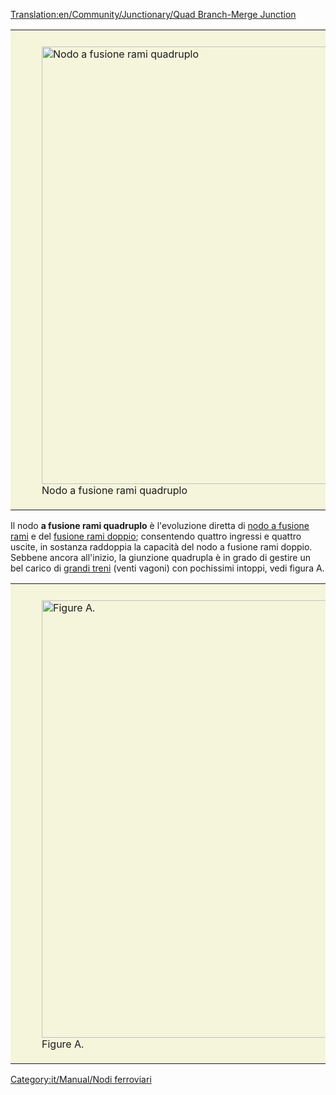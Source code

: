 [[Translation:en/Community/Junctionary/Quad Branch-Merge Junction]]

{{it/Community/Nodo/Nodi ferroviari}}
{{it/Community/Nodo/Requisiti nodo|Costosissimo|4|1|1|2|1|1|0|1|0|0|0||I guasti possono bloccare una sola linea.|
* Può gestire una grande quantità di traffico.
}}

{|style="border: 0px; margin: 5px auto 25px auto;"
|style="padding: 10px 10px 5px; 10px; background-color: #F5F5DC;"|[[File:en/Community/Junctionary/QuadBranchMergeJunction.png|center|thumb|700px|Nodo a fusione rami quadruplo]]
|}

Il nodo '''a fusione rami quadruplo''' è l'evoluzione diretta di [[it/Community/Nodo/Fusione rami|nodo a fusione rami]] e del [[it/Community/Nodo/Fusione rami doppio|fusione rami doppio]]; consentendo quattro ingressi e quattro uscite, in sostanza raddoppia la capacità del nodo a fusione rami doppio. Sebbene ancora all'inizio, la giunzione quadrupla è in grado di gestire un bel carico di [[it/Treni mammut|grandi treni]] (venti vagoni) con pochissimi intoppi, vedi figura A.

{|style="border: 0px; margin: 5px auto 25px auto;"
|style="padding: 10px 10px 5px; 10px; background-color: #F5F5DC;"|[[File:en/Community/Junctionary/NewQBMJ.png|center|thumb|700px|Figure A.]]
|}

<!--La speculazione di [[New Bridges | traccia angolata]] nei [[nightly build]] sotto [[bridge]] esistenti consentirà un aumento di almeno il 50% della velocità [[it/Manual/treni|treno]]; eliminando otto turni che attualmente lo riducono a meno di 100 miglia all'ora (161 chilometri all'ora). Le svolte più nitide sono illustrate in [[: File:en/Community/Junctionary/Sharpcorners.png | Figure B]]:

Speculation of [[New Bridges|angled track]] in the [[nightly build]]s under existing [[bridges]] will allow at least a 50% increase in [[trains|train]] speed; eliminating eight turns that currently reduce it to below 100mph (161km/h).  The sharpest turns are illustrated in [[:File:en/Community/Junctionary/Sharpcorners.png|Figure B]]:

[[File:en/Community/Junctionary/Sharpcorners.png|thumb|center|700px|Figure B.]]
-->

[[Category:it/Manual/Nodi ferroviari]]